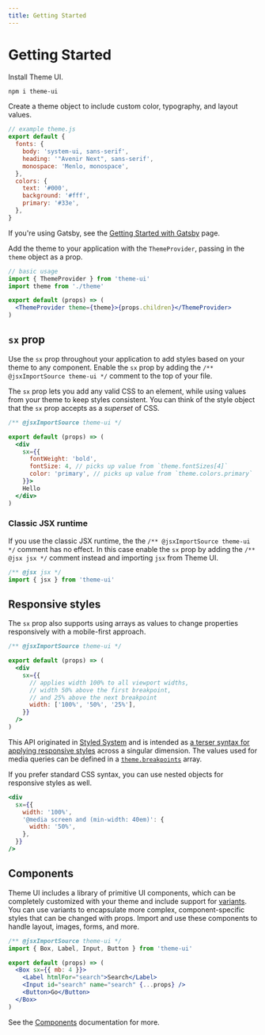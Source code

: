 ```yaml
---
title: Getting Started
---
```


# Getting Started

Install Theme UI.

```sh
npm i theme-ui
```

Create a theme object to include custom color, typography, and layout values.

```js
// example theme.js
export default {
  fonts: {
    body: 'system-ui, sans-serif',
    heading: '"Avenir Next", sans-serif',
    monospace: 'Menlo, monospace',
  },
  colors: {
    text: '#000',
    background: '#fff',
    primary: '#33e',
  },
}
```

<Note>

If you're using Gatsby, see the [Getting Started with Gatsby](/getting-started/gatsby) page.

</Note>

Add the theme to your application with the `ThemeProvider`, passing in the `theme` object as a prop.

```jsx
// basic usage
import { ThemeProvider } from 'theme-ui'
import theme from './theme'

export default (props) => (
  <ThemeProvider theme={theme}>{props.children}</ThemeProvider>
)
```

## `sx` prop

Use the `sx` prop throughout your application to add styles based on your theme to any component.
Enable the `sx` prop by adding the `/** @jsxImportSource theme-ui */` comment to the top of your file.

The `sx` prop lets you add any valid CSS to an element,
while using values from your theme to keep styles consistent.
You can think of the style object that the `sx` prop accepts as a _superset_ of CSS.

```jsx
/** @jsxImportSource theme-ui */

export default (props) => (
  <div
    sx={{
      fontWeight: 'bold',
      fontSize: 4, // picks up value from `theme.fontSizes[4]`
      color: 'primary', // picks up value from `theme.colors.primary`
    }}>
    Hello
  </div>
)
```

### Classic JSX runtime

If you use the classic JSX runtime, the the `/** @jsxImportSource theme-ui */` comment has no effect.
In this case enable the `sx` prop by adding the `/** @jsx jsx */` comment instead and importing `jsx` from Theme UI.

```jsx
/** @jsx jsx */
import { jsx } from 'theme-ui'
```

## Responsive styles

The `sx` prop also supports using arrays as values to change properties responsively with a mobile-first approach.

```jsx
/** @jsxImportSource theme-ui */

export default (props) => (
  <div
    sx={{
      // applies width 100% to all viewport widths,
      // width 50% above the first breakpoint,
      // and 25% above the next breakpoint
      width: ['100%', '50%', '25%'],
    }}
  />
)
```

<Note>

This API originated in [Styled System][] and is intended as [a terser syntax for applying responsive styles](https://styled-system.com/guides/array-props) across a singular dimension.
The values used for media queries can be defined in a [`theme.breakpoints`](/theming/#breakpoints) array.

</Note>

If you prefer standard CSS syntax, you can use nested objects for responsive styles as well.

```jsx
<div
  sx={{
    width: '100%',
    '@media screen and (min-width: 40em)': {
      width: '50%',
    },
  }}
/>
```

## Components

Theme UI includes a library of primitive UI components, which can be completely customized with your theme and include support for [variants](/components/variants).
You can use variants to encapsulate more complex, component-specific styles that can be changed with props.
Import and use these components to handle layout, images, forms, and more.

```jsx
/** @jsxImportSource theme-ui */
import { Box, Label, Input, Button } from 'theme-ui'

export default (props) => (
  <Box sx={{ mb: 4 }}>
    <Label htmlFor="search">Search</Label>
    <Input id="search" name="search" {...props} />
    <Button>Go</Button>
  </Box>
)
```

See the [Components](/components) documentation for more.

[styled system]: https://styled-system.com
